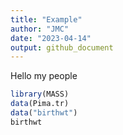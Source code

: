 ```yaml
---
title: "Example"
author: "JMC"
date: "2023-04-14"
output: github_document
---
```


Hello my people
```r
library(MASS)
data(Pima.tr)
data("birthwt")
birthwt
```

